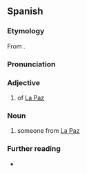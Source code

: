 {{also|páčeno}}
==Spanish==
{{wikipedia|Categoría:Paceños|lang=es}}

===Etymology===
From {{af|es|paz|-eño}}.

===Pronunciation===
{{es-IPA}}

===Adjective===
{{es-adj}}

# {{lb|es|relational}} of [[La Paz]] {{gl|a city in several countries}}

===Noun===
{{es-noun|m|f=paceña}}

# someone from [[La Paz]]

===Further reading===
* {{R:es:DRAE}}

{{C|es|Bolivia|Honduras|Demonyms}}